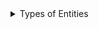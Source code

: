 <details>
<summary>Types of Entities</summary>

An entity is an Ethereum Address. It can be specified using the Ethereum Address directly, using the entity identifier, or using an address that represents any entity.
- Specified Eth Address is expressed as the ETH address starting with `0x`, only this address will be the specified entity.
- Identifier is the internal name of the internal Aragon App installed on your DAO, such as `voting`, `token-manager` (representing any token holder), or `agent`.
- Anyone is expressed as `ANY_ENTITY` and can be any user visiting your DAO with a web wallet.

</details>
